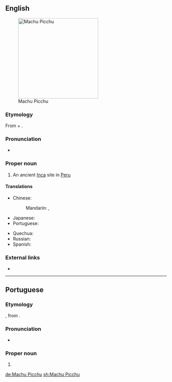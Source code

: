 ==English==
[[File:80 - Machu Picchu - Juin 2009 - edit.jpg|250px|thumb|Machu Picchu]]

===Etymology===
From {{der|en|qu|machu|t=old, ancient}} + {{m|qu|pikchu|t=mountain, peak}}.

===Pronunciation===
* {{IPA|/ˌmɑːtʃuː ˈpiːtʃuː/|/ˌmɑːtʃuː ˈpiːktʃuː/|lang=en}}

===Proper noun===
{{en-proper noun|head=Machu Picchu}}

# An ancient [[Inca]] site in [[Peru]]

====Translations====
{{trans-top|an ancient Inca site in Peru}}
* Chinese:
*: Mandarin: {{t|cmn|馬丘比丘|sc=Hani}}, {{t|cmn|马丘比丘|tr=Mǎqiūbǐqiū|sc=Hani}}
* Japanese: {{t|ja|マチュピチュ|tr=Machupichu|sc=Jpan}}
* Portuguese: {{t|pt|Machu Picchu|f}}
{{trans-mid}}
* Quechua: {{t|qu|Machu Pikchu}}
* Russian: {{t|ru|Ма́чу-Пи́кчу|m}}
* Spanish: {{t|es|Machu Picchu}}
{{trans-bottom}}

===External links===
* {{pedia}}

----

==Portuguese==

===Etymology===
{{bor|pt|es|Machu Picchu}}, from {{der|pt|qu|[[machu]] [[pikchu]]||old mountain}}.

===Pronunciation===
* {{a|Brazil}} {{IPA|/ˈma.t͡ʃu ˈpi.t͡ʃu/|lang=pt}}

===Proper noun===
{{pt-proper noun|f}}

# {{place|pt|ancient city|of the Incas|in|c/Peru|t1=Machu Picchu}}

[[de:Machu Picchu]]
[[sh:Machu Picchu]]